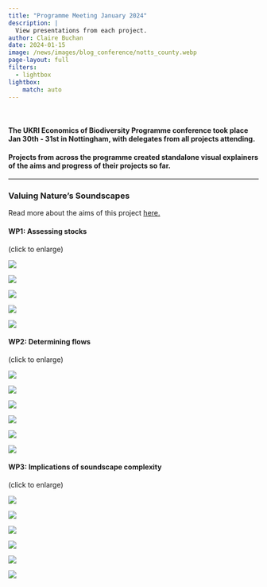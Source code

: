 ```yaml
---
title: "Programme Meeting January 2024"
description: |
  View presentations from each project.
author: Claire Buchan
date: 2024-01-15
image: /news/images/blog_conference/notts_county.webp
page-layout: full
filters:
  - lightbox
lightbox: 
    match: auto
---
```


<br />

#### The UKRI Economics of Biodiversity Programme conference took place Jan 30th - 31st in Nottingham, with delegates from all projects attending.

#### Projects from across the programme created standalone visual explainers of the aims and progress of their projects so far. 

<hr />

### Valuing Nature's Soundscapes

Read more about the aims of this project [here.](https://economicsofbiodiversity.org/sounds.html)

#### WP1: Assessing stocks 
(click to enlarge)

::: {layout="[[1, 1, 1, 1, 1]]"}
![](images/blog_conference/VNS_wp1/Slide1.webp){group="vns_wp1"}

![](images/blog_conference/VNS_wp1/Slide2.webp){group="vns_wp1"}

![](images/blog_conference/VNS_wp1/Slide3.webp){group="vns_wp1"}

![](images/blog_conference/VNS_wp1/Slide4.webp){group="vns_wp1"}

![](images/blog_conference/VNS_wp1/Slide5.webp){group="vns_wp1"}
:::

#### WP2: Determining flows
(click to enlarge)

::: {layout="[[1, 1, 1, 1, 1, 1]]"}
![](images/blog_conference/VNS_wp2/Slide1.webp){group="vns_wp2"}

![](images/blog_conference/VNS_wp2/Slide2.webp){group="vns_wp2"}

![](images/blog_conference/VNS_wp2/Slide3.webp){group="vns_wp2"}

![](images/blog_conference/VNS_wp2/Slide4.webp){group="vns_wp2"}

![](images/blog_conference/VNS_wp2/Slide5.webp){group="vns_wp2"}

![](images/blog_conference/VNS_wp2/Slide6.webp){group="vns_wp2"}
:::

#### WP3: Implications of soundscape complexity
(click to enlarge)

::: {layout="[[1, 1, 1, 1, 1, 1]]"}
![](images/blog_conference/VNS_wp3/Slide1.webp){group="vns_wp3"}

![](images/blog_conference/VNS_wp3/Slide2.webp){group="vns_wp3"}

![](images/blog_conference/VNS_wp3/Slide3.webp){group="vns_wp3"}

![](images/blog_conference/VNS_wp3/Slide4.webp){group="vns_wp3"}

![](images/blog_conference/VNS_wp3/Slide5.webp){group="vns_wp3"}

![](images/blog_conference/VNS_wp3/Slide6.webp){group="vns_wp3"}
:::